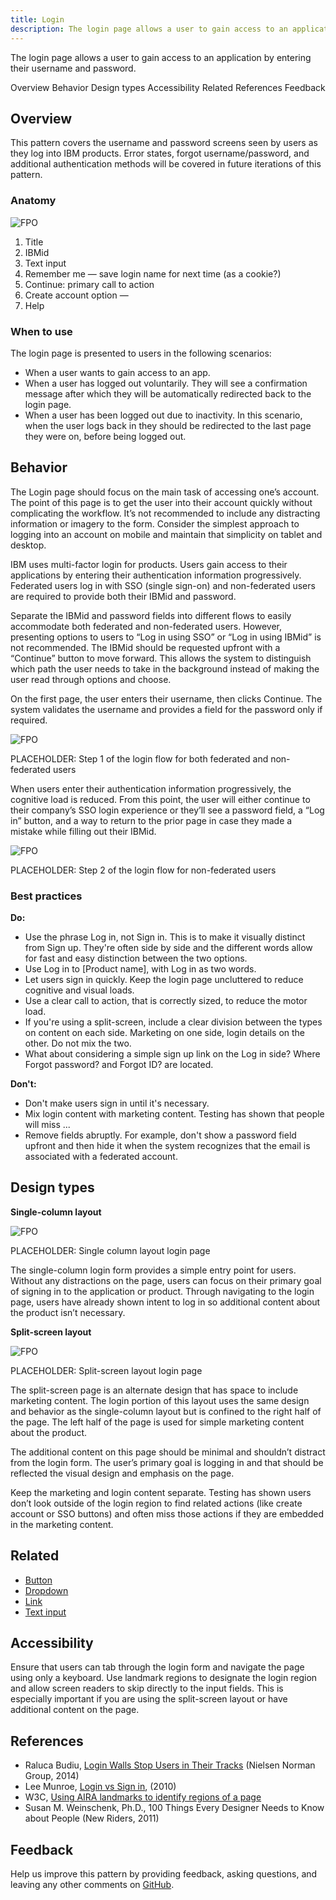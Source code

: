 ```yaml
---
title: Login
description: The login page allows a user to gain access to an application by entering their username and password.
---
```


<PageDescription>

The login page allows a user to gain access to an application by entering their username and password.

</PageDescription>

<AnchorLinks>

<AnchorLink>Overview</AnchorLink>
<AnchorLink>Behavior</AnchorLink>
<AnchorLink>Design types</AnchorLink>
<AnchorLink>Accessibility</AnchorLink>
<AnchorLink>Related</AnchorLink>
<AnchorLink>References</AnchorLink>
<AnchorLink>Feedback</AnchorLink>

</AnchorLinks>

## Overview

This pattern covers the username and password screens seen by users as they log into IBM products. Error states, forgot username/password, and additional authentication methods will be covered in future iterations of this pattern.

### Anatomy

<Row>
<Column colLg={8}>

![FPO](/images/placeholder_guidance.png)

</Column>
</Row>

1. Title
2. IBMid
3. Text input
4. Remember me — save login name for next time (as a cookie?)
5. Continue: primary call to action
6. Create account option —
7. Help

### When to use

The login page is presented to users in the following scenarios:

- When a user wants to gain access to an app.
- When a user has logged out voluntarily. They will see a confirmation message after which they will be automatically redirected back to the login page.
- When a user has been logged out due to inactivity. In this scenario, when the user logs back in they should be redirected to the last page they were on, before being logged out.

## Behavior

The Login page should focus on the main task of accessing one’s account. The point of this page is to get the user into their account quickly without complicating the workflow. It’s not recommended to include any distracting information or imagery to the form. Consider the simplest approach to logging into an account on mobile and maintain that simplicity on tablet and desktop.

IBM uses multi-factor login for products. Users gain access to their applications by entering their authentication information progressively. Federated users log in with SSO (single sign-on) and non-federated users are required to provide both their IBMid and password.

Separate the IBMid and password fields into different flows to easily accommodate both federated and non-federated users. However, presenting options to users to “Log in using SSO” or “Log in using IBMid” is not recommended. The IBMid should be requested upfront with a “Continue” button to move forward. This allows the system to distinguish which path the user needs to take in the background instead of making the user read through options and choose.

On the first page, the user enters their username, then clicks Continue. The system validates the username and provides a field for the password only if required.

<Row>
<Column colLg={8}>

![FPO](/images/placeholder_guidance.png)

<Caption>
  PLACEHOLDER: Step 1 of the login flow for both federated and non-federated
  users
</Caption>

</Column>
</Row>

When users enter their authentication information progressively, the cognitive load is reduced. From this point, the user will either continue to their company’s SSO login experience or they’ll see a password field, a “Log in” button, and a way to return to the prior page in case they made a mistake while filling out their IBMid.

<Row>
<Column colLg={8}>

![FPO](/images/placeholder_guidance.png)

<Caption>PLACEHOLDER: Step 2 of the login flow for non-federated users</Caption>

</Column>
</Row>

### Best practices

**Do:**

- Use the phrase Log in, not Sign in. This is to make it visually distinct from Sign up. They're often side by side and the different words allow for fast and easy distinction between the two options.
- Use Log in to [Product name], with Log in as two words.
- Let users sign in quickly. Keep the login page uncluttered to reduce cognitive and visual loads.
- Use a clear call to action, that is correctly sized, to reduce the motor load.
- If you're using a split-screen, include a clear division between the types on content on each side. Marketing on one side, login details on the other. Do not mix the two.
- What about considering a simple sign up link on the Log in side? Where Forgot password? and Forgot ID? are located.

**Don't:**

- Don't make users sign in until it's necessary.
- Mix login content with marketing content. Testing has shown that people will miss ...
- Remove fields abruptly. For example, don't show a password field upfront and then hide it when the system recognizes that the email is associated with a federated account.

## Design types

**Single-column layout**

<Row>
<Column colLg={8}>

![FPO](/images/placeholder_guidance.png)

<Caption>PLACEHOLDER: Single column layout login page</Caption>

</Column>
</Row>

The single-column login form provides a simple entry point for users. Without any distractions on the page, users can focus on their primary goal of signing in to the application or product. Through navigating to the login page, users have already shown intent to log in so additional content about the product isn’t necessary.

**Split-screen layout**

<Row>
<Column colLg={8}>

![FPO](/images/placeholder_guidance.png)

<Caption>PLACEHOLDER: Split-screen layout login page</Caption>

</Column>
</Row>

The split-screen page is an alternate design that has space to include marketing content. The login portion of this layout uses the same design and behavior as the single-column layout but is confined to the right half of the page. The left half of the page is used for simple marketing content about the product.

The additional content on this page should be minimal and shouldn’t distract from the login form. The user’s primary goal is logging in and that should be reflected the visual design and emphasis on the page.

Keep the marketing and login content separate. Testing has shown users don’t look outside of the login region to find related actions (like create account or SSO buttons) and often miss those actions if they are embedded in the marketing content.

## Related

- [Button](https://www.carbondesignsystem.com/components/button/code)
- [Dropdown](https://www.carbondesignsystem.com/components/dropdown/code)
- [Link](https://www.carbondesignsystem.com/components/link/code)
- [Text input](https://www.carbondesignsystem.com/components/text-input/code)

## Accessibility

Ensure that users can tab through the login form and navigate the page using only a keyboard. Use landmark regions to designate the login region and allow screen readers to skip directly to the input fields. This is especially important if you are using the split-screen layout or have additional content on the page.

## References

- Raluca Budiu, [Login Walls Stop Users in Their Tracks](https://www.nngroup.com/articles/login-walls/) (Nielsen Norman Group, 2014)
- Lee Munroe, [Login vs Sign in](https://www.leemunroe.com/login-vs-signin/), (2010)
- W3C, [Using AIRA landmarks to identify regions of a page](https://www.w3.org/TR/WCAG20-TECHS/ARIA11.html)
- Susan M. Weinschenk, Ph.D., 100 Things Every Designer Needs to Know about People (New Riders, 2011)

## Feedback

Help us improve this pattern by providing feedback, asking questions, and leaving any other comments on [GitHub](https://github.com/carbon-design-system/carbon-website/issues/new?assignees=&labels=feedback&template=feedback.md).
